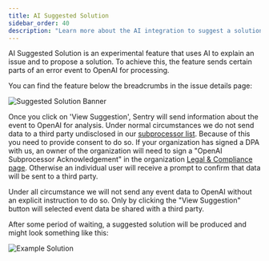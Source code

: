 ```yaml
---
title: AI Suggested Solution
sidebar_order: 40
description: "Learn more about the AI integration to suggest a solution to an issue."
---
```


<Include name="early-adopter-note.mdx" />

AI Suggested Solution is an experimental feature that uses AI to explain an issue
and to propose a solution. To achieve this, the feature sends certain parts
of an error event to OpenAI for processing.

You can find the feature below the breadcrumbs in the issue details page:

![Suggested Solution Banner](banner.png)

Once you click on 'View Suggestion', Sentry will send information about the event to OpenAI for
analysis. Under normal circumstances we do not send data to a third party
undisclosed in our [subprocessor list](https://sentry.io/legal/subprocessors/).
Because of this you need to provide consent to do so. If your organization has
signed a DPA with us, an owner of the organization will need to sign a
"OpenAI Subprocessor Acknowledgement" in the organization [Legal & Compliance
page](https://sentry.io/orgredirect/organizations/:orgslug/settings/legal/). Otherwise an individual
user will receive a prompt to confirm that data will be sent to a third party.

Under all circumstance we will not send any event data to OpenAI without an
explicit instruction to do so. Only by clicking the "View Suggestion" button
will selected event data be shared with a third party.

After some period of waiting, a suggested solution will be produced and might look
something like this:

![Example Solution](solution.png)
